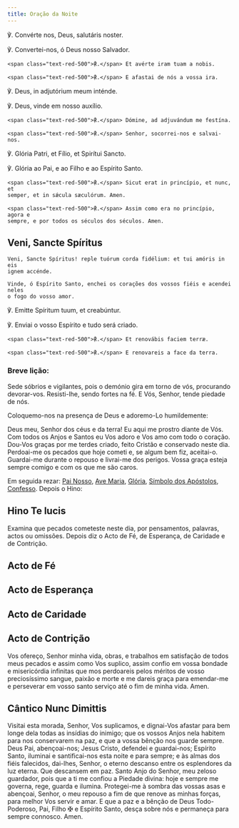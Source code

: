 ```yaml
---
title: Oração da Noite
---
```


<div class="side-by-side not-content">
℣. Convérte nos, Deus, salutáris noster.</span>
  
℣. Convertei-nos, ó Deus nosso Salvador.

    <span class="text-red-500">℟.</span> Et avérte iram tuam a nobis.

    <span class="text-red-500">℟.</span> E afastai de nós a vossa ira.

℣. Deus, in adjutórium meum inténde.</span>

℣. Deus, vinde em nosso auxílio.

    <span class="text-red-500">℟.</span> Dómine, ad adjuvándum me festína.

    <span class="text-red-500">℟.</span> Senhor, socorrei-nos e salvai-nos.

℣. Glória Patri, et Fílio, et Spirítui Sancto.</span>

℣. Glória ao Pai, e ao Filho e ao Espírito Santo.

    <span class="text-red-500">℟.</span> Sicut erat in princípio, et nunc, et
    semper, et in sǽcula sæculórum. Amen.

    <span class="text-red-500">℟.</span> Assim como era no princípio, agora e
    sempre, e por todos os séculos dos séculos. Amen.

</div>

## Veni, Sancte Spíritus

<div class="side-by-side not-content">

    Veni, Sancte Spíritus! reple tuórum corda fidélium: et tui amóris in eis
    ignem accénde.

    Vinde, ó Espírito Santo, enchei os corações dos vossos fiéis e acendei neles
    o fogo do vosso amor.

℣. Emitte Spíritum tuum, et creabúntur.</span>

℣. Enviai o vosso Espírito e tudo será criado.

    <span class="text-red-500">℟.</span> Et renovábis faciem terræ.

    <span class="text-red-500">℟.</span> E renovareis a face da terra.

</div>

### Breve lição:

Sede sóbrios e vigilantes, pois o demónio gira em torno de vós, procurando devorar-vos. Resisti-lhe, sendo fortes na fé. E Vós, Senhor, tende piedade de nós.

<aside>Coloquemo-nos na presença de Deus e adoremo-Lo humildemente:</aside>

Deus meu, Senhor dos céus e da terra! Eu aqui me prostro diante de Vós. Com todos os Anjos e Santos eu Vos adoro e Vos amo com todo o coração. Dou-Vos graças por me terdes criado, feito Cristão e conservado neste dia. Perdoai-me os pecados que hoje cometi e, se algum bem fiz, aceitai-o. Guardai-me durante o repouso e livrai-me dos perigos. Vossa graça esteja sempre comigo e com os que me são caros.

Em seguida rezar: [Pai Nosso](/devocionario/oracoes/painosso), [Ave Maria](/devocionario/oracoes/avemaria), [Glória](/devocionario/oracoes/gloria), [Símbolo dos Apóstolos](/devocionario/oracoes/simboloapostolos), [Confesso](/devocionario/oracoes/confesso). Depois o Hino:


## Hino Te lucis

<TeLucis />

<aside>
  Examina que pecados cometeste neste dia, por pensamentos, palavras, actos ou
  omissões. Depois diz o Acto de Fé, de Esperança, de Caridade e de Contrição.
</aside>


## Acto de Fé

<ActoFe />


## Acto de Esperança

<ActoEsperanca />


## Acto de Caridade

<ActoCaridade />


## Acto de Contrição

<ActoContricao />

Vos ofereço, Senhor minha vida, obras, e trabalhos em satisfação de todos meus pecados e assim como Vos suplico, assim confio em vossa bondade e misericórdia infinitas que mos perdoareis pelos méritos de vosso preciosíssimo sangue, paixão e morte e me dareis graça para emendar-me e perseverar em vosso santo serviço até o fim de minha vida. Amen.


## Cântico Nunc Dimittis

<NuncDimittis />

Visitai esta morada, Senhor, Vos suplicamos, e dignai-Vos afastar para bem longe dela todas as insídias do inimigo; que os vossos Anjos nela habitem para nos conservarem na paz, e que a vossa bênção nos guarde sempre. Deus Pai, abençoai-nos; Jesus Cristo, defendei e guardai-nos; Espírito Santo, iluminai e santificai-nos esta noite e para sempre; e às almas dos fiéis falecidos, dai-lhes, Senhor, o eterno descanso entre os esplendores da luz eterna. Que descansem em paz. Santo Anjo do Senhor, meu zeloso guardador, pois que a ti me confiou a Piedade divina: hoje e sempre me governa, rege, guarda e ilumina. Protegei-me à sombra das vossas asas e abençoai, Senhor, o meu repouso a fim de que renove as minhas forças, para melhor Vos servir e amar. E que a paz e a bênção de Deus Todo-Poderoso, Pai, Filho ✠ e Espírito Santo, desça sobre nós e permaneça para sempre connosco. Amen.

